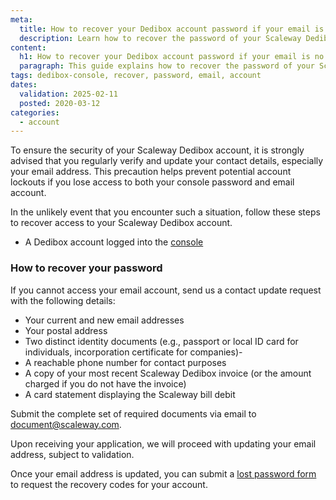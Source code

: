 ```yaml
---
meta:
  title: How to recover your Dedibox account password if your email is no longer valid
  description: Learn how to recover the password of your Scaleway Dedibox account if your email address is no longer valid.
content:
  h1: How to recover your Dedibox account password if your email is no longer valid
  paragraph: This guide explains how to recover the password of your Scaleway Dedibox account if your email address is no longer valid.
tags: dedibox-console, recover, password, email, account
dates:
  validation: 2025-02-11
  posted: 2020-03-12
categories:
  - account
---
```


To ensure the security of your Scaleway Dedibox account, it is strongly advised that you regularly verify and update your contact details, especially your email address.
This precaution helps prevent potential account lockouts if you lose access to both your console password and email account.

In the unlikely event that you encounter such a situation, follow these steps to recover access to your Scaleway Dedibox account.

<Macro id="requirements" />

- A Dedibox account logged into the [console](https://console.online.net)

### How to recover your password

If you cannot access your email account, send us a contact update request with the following details:

- Your current and new email addresses
- Your postal address
- Two distinct identity documents (e.g., passport or local ID card for individuals, incorporation certificate for companies)-
- A reachable phone number for contact purposes
- A copy of your most recent Scaleway Dedibox invoice (or the amount charged if you do not have the invoice)
- A card statement displaying the Scaleway bill debit

Submit the complete set of required documents via email to [document@scaleway.com](mailto:document@scaleway.com).

Upon receiving your application, we will proceed with updating your email address, subject to validation.

Once your email address is updated, you can submit a [lost password form](https://console.online.net/en/user/recovery) to request the recovery codes for your account.
